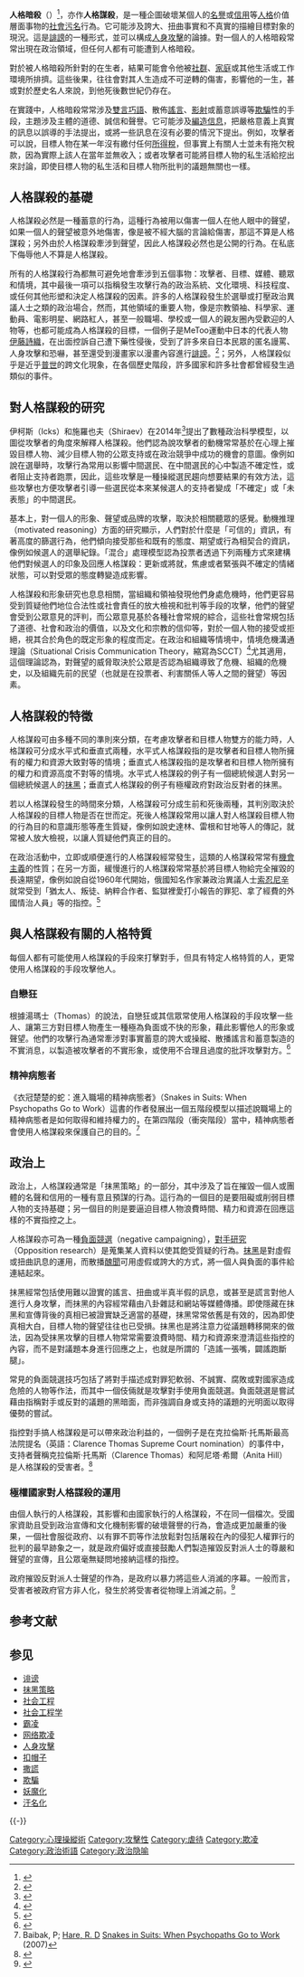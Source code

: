 '''人格暗殺'''（{{lang-en|'''character assassination'''}}）<ref name=hkheadline>{{cite news |url = http://news.hkheadline.com/dailynews/headline_news_detail_columnist.asp?id=92058&section_name=wtt&kw=15 |title =幸福摩天輪——誰是下一個「巫婆」？ |newspaper =[[頭條日報|頭條日報]] |author=[[潘麗瓊|潘麗瓊]] |date=2009-10-22 |accessdate=2009-10-22 }}</ref>，亦作'''人格謀殺'''，是一種企圖破壞某個人的[[名譽|名譽]]或[[信用|信用]]等[[人格|人格]]价值層面事物的[[社會污名|社會污名]]行為。它可能涉及誇大、扭曲事實和不真實的描繪目標對象的現況。這是[[誹謗|誹謗]]的一種形式，並可以構成[[人身攻擊|人身攻擊]]的論據。對一個人的人格暗殺常常出現在政治領域，但任何人都有可能遭到人格暗殺。

對於被人格暗殺所針對的在生者，結果可能會令他被[[社群|社群]]、[[家庭|家庭]]或其他生活或工作環境所排擠。這些後果，往往會對其人生造成不可逆轉的傷害，影響他的一生，甚或對於歷史名人來說，到他死後數世紀仍存在。

在實踐中，人格暗殺常常涉及[[雙言巧語|雙言巧語]]、散佈[[謠言|謠言]]、[[影射|影射]]或蓄意誤導等[[欺騙|欺騙]]性的手段，主題涉及主體的道德、誠信和聲譽。它可能涉及[[說謊|編造信息]]，把嚴格意義上真實的訊息以誤導的手法提出，或將一些訊息在沒有必要的情況下提出。例如，攻擊者可以說，目標人物在某一年沒有繳付任何[[所得稅|所得稅]]，但事實上有關人士並未有拖欠稅款，因為實際上該人在當年並無收入；或者攻擊者可能將目標人物的私生活給挖出來討論，即使目標人物的私生活和目標人物所批判的議題無關也一樣。

==人格謀殺的基礎==
人格謀殺必然是一種蓄意的行為，這種行為被用以傷害一個人在他人眼中的聲望，如果一個人的聲望被意外地傷害，像是被不經大腦的言論給傷害，那這不算是人格謀殺；另外由於人格謀殺牽涉到聲望，因此人格謀殺必然也是公開的行為。在私底下侮辱他人不算是人格謀殺。

所有的人格謀殺行為都無可避免地會牽涉到五個事物：攻擊者、目標、媒體、聽眾和情境，其中最後一項可以指稱發生攻擊行為的政治系統、文化環境、科技程度、或任何其他形塑和決定人格謀殺的因素。許多的人格謀殺發生於選舉或打壓政治異議人士之類的政治場合，然而，其他領域的重要人物，像是宗教領袖、科學家、運動員、電影明星、網路紅人，甚至一般職場、學校或一個人的親友圈內受歡迎的人物等，也都可能成為人格謀殺的目標，一個例子是MeToo運動中日本的代表人物[[伊藤詩織|伊藤詩織]]，在出面控訴自己遭下藥性侵後，受到了許多來自日本民眾的匿名謾罵、人身攻擊和恐嚇，甚至還受到漫畫家以漫畫內容進行[[誹謗|誹謗]]。<ref>{{cite news |author1=黃名璽 |title=認網路插圖涉誹謗 日女記者伊藤詩織提訴 |url=https://www.cna.com.tw/news/aopl/202006080208.aspx |accessdate=2021-06-27 |work=中央社 |agency=中央社 |date=2020-06-08 |archive-date=2021-06-30 |archive-url=https://web.archive.org/web/20210630165641/https://www.cna.com.tw/news/aopl/202006080208.aspx }}</ref>；另外，人格謀殺似乎是近乎[[普世文化通則|普世]]的跨文化現象，在各個歷史階段，許多國家和許多社會都曾經發生過類似的事件。

==對人格謀殺的研究==
伊柯斯（Icks）和施羅也夫（Shiraev）在2014年<ref name="IcksShiraev2014">{{cite book |editor1-last=Icks |editor1-first=Martijn |editor2-last=Shiraev |editor2-first=Eric |title=Character Assassination Throughout the Ages |date=2014 |publisher=Palgrave Macmillan | isbn=978-1-349-48512-3}}</ref>提出了數種政治科學模型，以圖從攻擊者的角度來解釋人格謀殺。他們認為說攻擊者的動機常常基於在心理上摧毀目標人物、減少目標人物的公眾支持或在政治競爭中成功的機會的意圖。像例如說在選舉時，攻擊行為常用以影響中間選民、在中間選民的心中製造不確定性，或者阻止支持者跑票，因此，這些攻擊是一種操縱選民趨向想要結果的有效方法，這些攻擊也方便攻擊者引導一些選民從本來某候選人的支持者變成「不確定」或「未表態」的中間選民。

基本上，對一個人的形象、聲望或品牌的攻擊，取決於相關聽眾的感覺。動機推理（motivated reasoning）方面的研究顯示，人們對於什麼是「可信的」資訊，有著高度的篩選行為，他們傾向接受那些和既有的態度、期望或行為相契合的資訊，像例如候選人的選舉紀錄。「混合」處理模型認為投票者透過下列兩種方式來建構他們對候選人的印象及回應人格謀殺：更新或將就，焦慮或者緊張與不確定的情緒狀態，可以對受眾的態度轉變造成影響。

人格謀殺和形象研究也息息相關，當組織和領袖發現他們身處危機時，他們更容易受到質疑他們地位合法性或社會責任的放大檢視和批判等手段的攻擊，他們的聲望會受到公眾意見的評判，而公眾意見基於各種社會常規的綜合，這些社會常規包括了道德、社會和政治的價值，以及文化和宗教的信仰等，對於一個人物的接受或拒絕，視其合於角色的既定形象的程度而定。在政治和組織等情境中，情境危機溝通理論（Situational Crisis Communication Theory，縮寫為SCCT）<ref>{{cite book |last1=Coombs |first1=Timothy |title=Ongoing crisis communication: Planning, managing, and responding |url=https://archive.org/details/ongoingcrisiscom0000coom |date=2007 |publisher=Sage |location=Los Angeles |isbn=978-1412949910}}</ref>尤其適用，這個理論認為，對聲望的威脅取決於公眾是否認為組織導致了危機、組織的危機史，以及組織先前的民望（也就是在投票者、利害關係人等人之間的聲望）等因素。

==人格謀殺的特徵==
人格謀殺可由多種不同的準則來分類，在考慮攻擊者和目標人物雙方的能力時，人格謀殺可分成水平式和垂直式兩種，水平式人格謀殺指的是攻擊者和目標人物所擁有的權力和資源大致對等的情境；垂直式人格謀殺指的是攻擊者和目標人物所擁有的權力和資源高度不對等的情境。水平式人格謀殺的例子有一個總統候選人對另一個總統候選人的[[抹黑|抹黑]]；垂直式人格謀殺的例子有極權政府對政治反對者的抹黑。

若以人格謀殺發生的時間來分類，人格謀殺可分成生前和死後兩種，其判別取決於人格謀殺的目標人物是否在世而定。死後人格謀殺常用以讓人對人格謀殺目標人物的行為目的和意識形態等產生質疑，像例如說史達林、雷根和甘地等人的傳記，就常被人放大檢視，以讓人質疑他們真正的目的。

在政治活動中，立即或順便進行的人格謀殺經常發生，這類的人格謀殺常常有[[機會主義|機會主義]]的性質；在另一方面，緩慢進行的人格謀殺常常基於將目標人物給完全摧毀的長遠期望，像例如說自從1960年代開始，俄國知名作家兼政治異議人士[[索忍尼辛|索忍尼辛]]就常受到「猶太人、叛徒、納粹合作者、監獄裡愛打小報告的罪犯、拿了經費的外國情治人員」等的指控。<ref>{{cite book |last1=Andrew |first1=Christopher |last2=Mitrokhin |first2=Vasili |title=The sword and the shield: The Mitrokhin archive and the secret history of the KGB |url=https://archive.org/details/swordshieldsecre00andr |date=1999 |publisher=Basic Books |location=New York |isbn=0-465-00312-5 |pages=[https://archive.org/details/swordshieldsecre00andr/page/n360 324]}}</ref>

==與人格謀殺有關的人格特質==
每個人都有可能使用人格謀殺的手段來打擊對手，但具有特定人格特質的人，更常使用人格謀殺的手段攻擊他人。

===自戀狂===
{{Main|自戀}}
根據湯瑪士（Thomas）的說法，自戀狂或其信眾常使用人格謀殺的手段攻擊一些人、讓第三方對目標人物產生一種極為負面或不快的形象，藉此影響他人的形象或聲望。他們的攻擊行為通常牽涉對事實蓄意的誇大或操縱、散播謠言和蓄意製造的不實消息，以製造被攻擊者的不實形象，或使用不合理且過度的批評攻擊對方。<ref>{{Citation | last = Thomas | first = D | title = Narcissism: Behind the Mask | year = 2010}}</ref>

===精神病態者===
{{Main|職場上的精神病態}}
《衣冠楚楚的蛇：進入職場的精神病態者》（Snakes in Suits: When Psychopaths Go to Work）這書的作者發展出一個五階段模型以描述說職場上的精神病態者是如何取得和維持權力的，在第四階段（衝突階段）當中，精神病態者會使用人格謀殺來保護自己的目的。<ref name=Snakes>Baibak, P; [[Robert_D._Hare|Hare, R. D]] [[Snakes_in_Suits:_When_Psychopaths_Go_to_Work|Snakes in Suits: When Psychopaths Go to Work]] (2007)</ref>

==政治上==
政治上，人格謀殺通常是「抹黑策略」的一部分，其中涉及了旨在摧毀一個人或團體的名聲和信用的一種有意且預謀的行為。這行為的一個目的是要阻礙或削弱目標人物的支持基礎；另一個目的則是要逼迫目標人物浪費時間、精力和資源在回應這樣的不實指控之上。

人格謀殺亦可為一種[[負面競選|負面競選]]（negative campaigning），[[對手研究|對手研究]]（Opposition research）是蒐集某人資料以使其飽受質疑的行為。[[抹黑|抹黑]]是對虛假或扭曲訊息的運用，而散播[[醜聞|醜聞]]可用虛假或誇大的方式，將一個人與負面的事件給連結起來。

抹黑經常包括使用難以證實的謠言、扭曲或半真半假的訊息，或甚至是謊言對他人進行人身攻擊，而抹黑的內容經常藉由八卦雜誌和網站等媒體傳播。即使隱藏在抹黑和宣傳背後的真相已被證實缺乏適當的基礎，抹黑常常依舊是有效的，因為即使真相大白，目標人物的聲望往往也已受損。抹黑也是將注意力從議題轉移開來的做法，因為受抹黑攻擊的目標人物常常需要浪費時間、精力和資源來澄清這些指控的內容，而不是對議題本身進行回應之上，也就是所謂的「造謠一張嘴，闢謠跑斷腿」。

常見的負面競選技巧包括了將對手描述成對罪犯軟弱、不誠實、腐敗或對國家造成危險的人物等作法，而其中一個伎倆就是攻擊對手使用負面競選。負面競選是嘗試藉由指稱對手或反對的議題的黑暗面，而非強調自身或支持的議題的光明面以取得優勢的嘗試。

指控對手搞人格謀殺是可以帶來政治利益的，一個例子是在克拉倫斯·托馬斯最高法院提名（英語：Clarence Thomas Supreme Court nomination）的事件中，支持者聲稱克拉倫斯·托馬斯（Clarence Thomas）和阿尼塔·希爾（Anita Hill）是人格謀殺的受害者。<ref name="isbn0-415-90751-9">{{cite book
|author1=Walkowitz, Rebecca L.
|author2=Garber, Marjorie B.
|author3=Matlock, Jann
|title=Media spectacles
|publisher=Routledge
|location=New York
|year=1993
|pages=[https://archive.org/details/isbn_9780415907514/page/32 32]
|isbn=0-415-90751-9
|url=https://archive.org/details/isbn_9780415907514/page/32
}}</ref>

===極權國家對人格謀殺的運用===
由個人執行的人格謀殺，其影響和由國家執行的人格謀殺，不在同一個檔次。受國家資助且受到政治宣傳和文化機制影響的破壞聲譽的行為，會造成更加嚴重的後果，一個社會服從政府、以有罪不罰等作法放鬆對包括屠殺在內的侵犯人權罪行的批判的最早跡象之一，就是政府偏好或直接鼓勵人們製造摧毀反對派人士的尊嚴和聲望的宣傳，且公眾毫無疑問地接納這樣的指控。

政府摧毀反對派人士聲望的作為，是政府以暴力將這些人消滅的序幕。一般而言，受害者被政府官方非人化，發生於將受害者從物理上消滅之前。<ref name="Rojas">{{cite book |last1=Rojas |first1=Rafael |last2=Blanco |first2=Juan Antonio |last3=de Aragon |first3=Uva |last4=Montaner |first4=Carlos Alberto |last5=Faya |first5=Ana Julia |last6=Lupi |first6=Gordiano |title=Aim, Fire! Character Assassination in Cuba |publisher=Eriginal Books |location=Miami |year=2012 |page=12 |isbn=978-1-61370-974-0}}</ref>

== 参考文献 ==
{{Reflist}}

== 参见 ==
{{Portal|社会|心理学}}
* [[诽谤|诽谤]]
* [[抹黑策略|抹黑策略]]
* [[社会工程|社会工程]]
* [[社会工程学|社会工程学]]
* [[霸凌|霸凌]]
* [[网络欺凌|网络欺凌]]
* [[人身攻擊|人身攻擊]]
* [[扣帽子|扣帽子]]
* [[撒謊|撒謊]]
* [[欺騙|欺騙]]
* [[妖魔化|妖魔化]]
* [[汙名化|汙名化]]

{{-}}
{{心理操縱}}

[[Category:心理操縱術|Category:心理操縱術]]
[[Category:攻擊性|Category:攻擊性]]
[[Category:虐待|Category:虐待]]
[[Category:欺凌|Category:欺凌]]
[[Category:政治術語|Category:政治術語]]
[[Category:政治隐喻|Category:政治隐喻]]